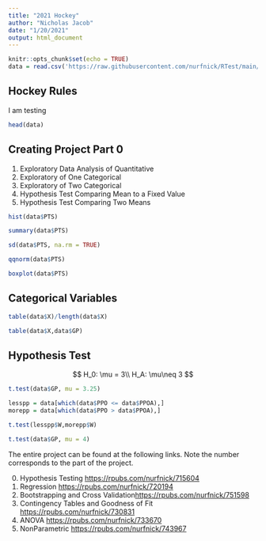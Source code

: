 ```yaml
---
title: "2021 Hockey"
author: "Nicholas Jacob"
date: "1/20/2021"
output: html_document
---
```


```r
knitr::opts_chunk$set(echo = TRUE)
data = read.csv('https://raw.githubusercontent.com/nurfnick/RTest/main/hockey.csv')
```

## Hockey Rules

I am testing

```r
head(data)
```

## Creating Project Part 0

1. Exploratory Data Analysis of Quantitative
2. Exploratory of One Categorical
3. Exploratory of Two Categorical
4. Hypothesis Test Comparing Mean to a Fixed Value
5. Hypothesis Test Comparing Two Means

```r
hist(data$PTS)
```

```r
summary(data$PTS)
```

```r
sd(data$PTS, na.rm = TRUE)
```

```r
qqnorm(data$PTS)
```

```r
boxplot(data$PTS)
```

## Categorical Variables

```r
table(data$X)/length(data$X)
```

```r
table(data$X,data$GP)
```

## Hypothesis Test

$$
H_0:  \mu = 3\\
H_A:  \mu\neq 3
$$

```r
t.test(data$GP, mu = 3.25)
```
```r
lesspp = data[which(data$PPO <= data$PPOA),]
morepp = data[which(data$PPO > data$PPOA),]
```

```r
t.test(lesspp$W,morepp$W)
```




```r
t.test(data$GP, mu = 4)
```

The entire project can be found at the following links.  Note the number corresponds to the part of the project.


0. Hypothesis Testing <https://rpubs.com/nurfnick/715604>
1. Regression <https://rpubs.com/nurfnick/720194>
2. Bootstrapping and Cross Validation<https://rpubs.com/nurfnick/751598>
3. Contingency Tables and Goodness of Fit <https://rpubs.com/nurfnick/730831>
4. ANOVA <https://rpubs.com/nurfnick/733670>
5. NonParametric <https://rpubs.com/nurfnick/743967>
